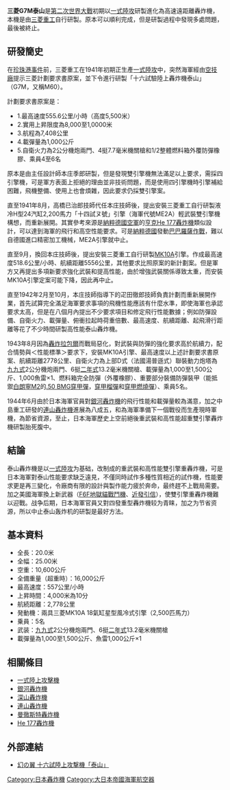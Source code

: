 '''三菱G7M泰山'''是[[第二次世界大戰|第二次世界大戰]]初期以[[一式陸上攻擊機|一式陸攻]]研製進化為高速遠距離轟炸機，本機是由[[三菱重工|三菱重工]]自行研製。原本可以順利完成，但是研製過程中發現多處問題，最後被終止。

==研發簡史==
在[[珍珠港事件|珍珠港事件]]前，三菱重工在1941年初期正生產[[一式陸上攻擊機|一式陸攻]]中，突然海軍經由[[海軍航空技術廠|空技廠]]提示三菱計劃要求書原案，並下令進行研製「十六試驗陸上轟炸機泰山」（G7M，又稱M60）。

計劃要求書原案是：
*1.最高速度555.6公里/小時（高度5,500米）
*2.實用上昇限度為8,000至1,0000米
*3.航程為7,408公里
*4.載彈量為1,000公斤
*5.自衛火力為2公分機炮兩門、4挺7.7毫米機關槍和1/2整體燃料箱外覆防彈橡膠、乘員4至6名

原本是由主任設計師本庄季郎研製，但是發現雙引擎機無法滿足以上要求，需採四引擎機，可是軍方表面上拒絕的理由並非技術問題，而是使用四引擎機時引擎補給困難，飛機整備、使用上也會煩雜，因此要求仍採雙引擎案。

直至1941年8月，高橋已治郎技師代任本庄技師後，提出安裝三菱重工自行研製液冷H型24汽缸2,200馬力「十四試ヌ號」引擎（海軍代號ME2A）輕武裝雙引擎機構想，而重新展開。其實參考來源是[[納粹德國空軍|納粹德國空軍]]的[[He_177轟炸機|亨克He 177轟炸機]]類似設計，可以達到海軍的飛行和高空性能要求。可是[[納粹德國|納粹德國]]發動[[巴巴羅薩行動|巴巴羅薩作戰]]，難以自德國進口精密加工機械，ME2A引擎就中止。

直至9月，換回本庄技師後，提出安裝三菱重工自行研製[[三菱Ha-42發動機|MK10A]]引擎。作成最高速度518.6公里/小時、航續距離5556公里，其他要求比照原案的新計劃案。但是軍方又再提出多項新要求強化武裝和提高性能，由於增強武裝關係導致太重，而安裝MK10A引擎定案可能下降，因此再中止。

直至1942年2月至10月，本庄技師指導下的疋田徹郎技師負責計劃而重新展開作業，首先試算完全滿足海軍要求事項的飛機性能應該有什麼水準，即使海軍也承認要求太高，但是在八個月內提出不少要求項目和修定飛行性能數據；例如防彈設備、自衛火力、載彈量、俯衝拉起時荷重倍數、最高速度、航續距離、起飛滑行距離等花了不少時間研製高性能泰山轟炸機。

1943年8月因為[[轟炸拉包爾（1943年11月）|轟炸拉包爾]]而戰局惡化，對武裝與防彈的強化要求高於航續力，配合情勢與＜性能標準＞要求下，安裝MK10A引擎、最高速度以上述計劃要求書原案、航續距離2778公里、自衛火力為上部D式（法國湯普遜式）聯裝動力炮塔為[[九九式機炮|九九式]]2公分機炮兩門、6挺[[二年式機槍|二年式]]13.2毫米機關槍、載彈量為1,000至1,500公斤、1,000魚雷×1、燃料箱完全防彈（外覆橡膠）、重要部分裝備防彈裝甲（能抵禦[[白朗寧M2|白朗寧M2]]的[[.50_BMG|.50 BMG]][[炮彈|穿甲彈]]，[[炮彈|穿甲榴彈]]和[[炮彈|穿甲燃燒彈]]）、乘員5名。 

1944年6月由於日本海軍官員對[[銀河轟炸機|銀河轟炸機]]的飛行性能和載彈量較為滿意，加之中島重工研發的[[連山轟炸機|連山轟炸機]]進展為八成五，和為海軍準備下一個戰役而生產現時軍機，為節省資源，至止，日本海軍歷史上空前絕後重武裝和高性能超重雙引擎轟炸機研製胎死腹中。

==結論==
泰山轟炸機是以[[一式陸攻|一式陸攻]]为基础，改制成的重武裝和高性能雙引擎重轟炸機，可是日本海軍對泰山性能要求缺乏遠見，不僅同時試作多種性質相近的試作機，性能要求更是再三變化，令廠商有限的設計與製作能力疲於奔命，最终趕不上戰局需要。加之美國海軍換上新武器（[[F6F地獄貓戰鬥機|F6F地獄貓戰鬥機]]、[[近發引信|近發引信]]），使雙引擎重轟炸機難以迎戰。战争后期，日本海軍官員又對四發重型轟炸機较为青睐，加之为节省资源，所以中止泰山轰炸机的研製是最好方法。

==基本資料==
* 全長：20.0米
* 全幅：25.00米
* 空重：10,600公斤
* 全備重量（超重時）：16,000公斤
* 最高速度：557公里/小時
* 上昇時間：4,000米為10分
* 航続距離：2,778公里
* 発動機：兩具三菱MK10A 18氣缸星型風冷式引擎（2,500匹馬力）
* 乗員：5名
* 武装：[[九九式機炮|九九式]]2公分機炮兩門、6挺[[二年式機槍|二年式]]13.2毫米機關槍
* 載彈量為1,000至1,500公斤、魚雷1,000公斤×1

==相關條目==
* [[一式陸上攻擊機|一式陸上攻擊機]]
* [[銀河轟炸機|銀河轟炸機]]
* [[深山轟炸機|深山轟炸機]]
* [[連山轟炸機|連山轟炸機]]
* [[曼徹斯特轟炸機|曼徹斯特轟炸機]]
* [[He_177轟炸機|He 177轟炸機]]

==外部連結==
* [http://www.geocities.co.jp/Bookend-Ohgai/3853/jnrs/jnrsC313.htm#name3 幻の翼 十六試陸上攻撃機「泰山」] {{Wayback|url=http://www.geocities.co.jp/Bookend-Ohgai/3853/jnrs/jnrsC313.htm#name3 |date=20190120154804 }}

{{大日本帝国海军航空器}}

[[Category:日本轟炸機|Category:日本轟炸機]]
[[Category:大日本帝國海軍航空器|Category:大日本帝國海軍航空器]]
